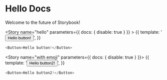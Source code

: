 
<Meta title='MDX|Button' component={Button} />


# Hello Docs

Welcome to the future of Storybook!

<Story name="hello" parameters={{ docs: { disable: true } }} >
  {{
    template:
      '<Button>Hello button!</Button>',
  }}
</Story>

```js
<Button>Hello button!</Button>
```

<Story name="with emoji" parameters={{ docs: { disable: true } }}>
  {{
    template:
      '<Button>Hello button2!</Button>',
  }}
</Story>

```js
<Button>Hello button2!</Button>
```
